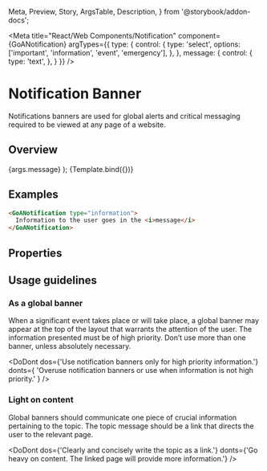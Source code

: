   Meta,
  Preview,
  Story,
  ArgsTable,
  Description,
} from '@storybook/addon-docs';


<Meta
  title="React/Web Components/Notification"
  component={GoANotification}
  argTypes={{
    type: {
      control: {
        type: 'select',
        options: ['important', 'information', 'event', 'emergency'],
      },
    },
    message: {
      control: {
        type: 'text',
      },
    }
  }}
/>

# Notification Banner

Notifications banners are used for global alerts and critical messaging required to be viewed at any page of a website.

## Overview

  <GoANotification type={args.type}>
    {args.message}
  </GoANotification>
);

<Canvas>
  <Story
    name="Variants"
    height={200}
    args={{
      type: 'information',
      message: 'Information to the user goes in the content',
    }}
  >
    {Template.bind({})}
  </Story>
</Canvas>

## Examples

```html
<GoANotification type="information">
  Information to the user goes in the <i>message</i>
</GoANotification>
```

## Properties

<Description of={GoANotification} />
<ArgsTable of={GoANotification} />

## Usage guidelines

### As a global banner

When a significant event takes place or will take place, a global banner may appear at the top of the layout that warrants the attention of the user. The information presented must be of high priority. Don’t use more than one banner, unless absolutely necessary.

<DoDont
  dos={'Use notification banners only for high priority information.'}
  donts={
    'Overuse notification banners or use when information is not high priority.'
  }
/>

### Light on content

Global banners should communicate one piece of crucial information pertaining to the topic. The topic message should be a link that directs the user to the relevant page.

<DoDont
  dos={'Clearly and concisely write the topic as a link.'}
  donts={'Go heavy on content. The linked page will provide more information.'}
/>
